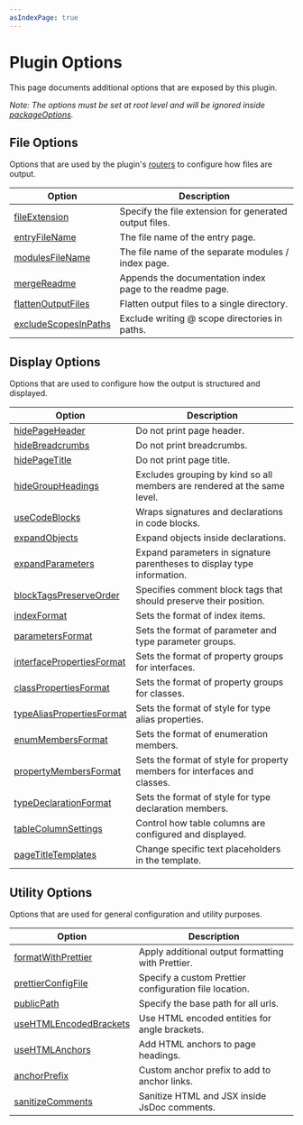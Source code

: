 ```yaml
---
asIndexPage: true
---
```



# Plugin Options

This page documents additional options that are exposed by this plugin.

_Note: The options must be set at root level and will be ignored inside [packageOptions](https://typedoc.org/documents/Options.Package_Options.html)._

## File Options

Options that are used by the plugin's [routers](/docs/output-file-structure) to configure how files are output.

| Option                                                                  | Description                                              |
| ----------------------------------------------------------------------- | -------------------------------------------------------- |
| [fileExtension](./options/file-options.mdx#fileextension)               | Specify the file extension for generated output files.   |
| [entryFileName](./options/file-options.mdx#entryfilename)               | The file name of the entry page.                         |
| [modulesFileName](./options/file-options.mdx#modulesfilename)           | The file name of the separate modules / index page.      |
| [mergeReadme](./options/file-options.mdx#mergereadme)                   | Appends the documentation index page to the readme page. |
| [flattenOutputFiles](./options/file-options.mdx#flattenoutputfiles)     | Flatten output files to a single directory.              |
| [excludeScopesInPaths](./options/file-options.mdx#excludescopesinpaths) | Exclude writing @ scope directories in paths.            |

## Display Options

Options that are used to configure how the output is structured and displayed.

| Option                                                                               | Description                                                               |
| ------------------------------------------------------------------------------------ | ------------------------------------------------------------------------- |
| [hidePageHeader](./options/display-options.mdx#hidepageheader)                       | Do not print page header.                                                 |
| [hideBreadcrumbs](./options/display-options.mdx#hidebreadcrumbs)                     | Do not print breadcrumbs.                                                 |
| [hidePageTitle](./options/display-options.mdx#hidepagetitle)                         | Do not print page title.                                                  |
| [hideGroupHeadings](./options/display-options.mdx#hidegroupheadings)                 | Excludes grouping by kind so all members are rendered at the same level.  |
| [useCodeBlocks](./options/display-options.mdx#usecodeblocks)                         | Wraps signatures and declarations in code blocks.                         |
| [expandObjects](./options/display-options.mdx#expandobjects)                         | Expand objects inside declarations.                                       |
| [expandParameters](./options/display-options.mdx#expandparameters)                   | Expand parameters in signature parentheses to display type information.   |
| [blockTagsPreserveOrder](./options/display-options.mdx#blocktagspreserveorder)       | Specifies comment block tags that should preserve their position.         |
| [indexFormat](./options/display-options.mdx#indexformat)                             | Sets the format of index items.                                           |
| [parametersFormat](./options/display-options.mdx#parametersformat)                   | Sets the format of parameter and type parameter groups.                   |
| [interfacePropertiesFormat](./options/display-options.mdx#interfacepropertiesformat) | Sets the format of property groups for interfaces.                        |
| [classPropertiesFormat](./options/display-options.mdx#classpropertiesformat)         | Sets the format of property groups for classes.                           |
| [typeAliasPropertiesFormat](./options/display-options.mdx#typealiaspropertiesformat) | Sets the format of style for type alias properties.                       |
| [enumMembersFormat](./options/display-options.mdx#enummembersformat)                 | Sets the format of enumeration members.                                   |
| [propertyMembersFormat](./options/display-options.mdx#propertymembersformat)         | Sets the format of style for property members for interfaces and classes. |
| [typeDeclarationFormat](./options/display-options.mdx#typedeclarationformat)         | Sets the format of style for type declaration members.                    |
| [tableColumnSettings](./options/display-options.mdx#tablecolumnsettings)             | Control how table columns are configured and displayed.                   |
| [pageTitleTemplates](./options/display-options.mdx#pagetitletemplates)               | Change specific text placeholders in the template.                        |

## Utility Options

Options that are used for general configuration and utility purposes.

| Option                                                                         | Description                                            |
| ------------------------------------------------------------------------------ | ------------------------------------------------------ |
| [formatWithPrettier](./options/utility-options.mdx#formatwithprettier)         | Apply additional output formatting with Prettier.      |
| [prettierConfigFile](./options/utility-options.mdx#prettierconfigfile)         | Specify a custom Prettier configuration file location. |
| [publicPath](./options/utility-options.mdx#publicpath)                         | Specify the base path for all urls.                    |
| [useHTMLEncodedBrackets](./options/utility-options.mdx#usehtmlencodedbrackets) | Use HTML encoded entities for angle brackets.          |
| [useHTMLAnchors](./options/utility-options.mdx#usehtmlanchors)                 | Add HTML anchors to page headings.                     |
| [anchorPrefix](./options/utility-options.mdx#anchorprefix)                     | Custom anchor prefix to add to anchor links.           |
| [sanitizeComments](./options/utility-options.mdx#sanitizecomments)             | Sanitize HTML and JSX inside JsDoc comments.           |
